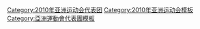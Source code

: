 [[Category:2010年亚洲运动会代表团|Category:2010年亚洲运动会代表团]]
[[Category:2010年亚洲运动会模板|Category:2010年亚洲运动会模板]]
[[Category:亞洲運動會代表團模板|Category:亞洲運動會代表團模板]]